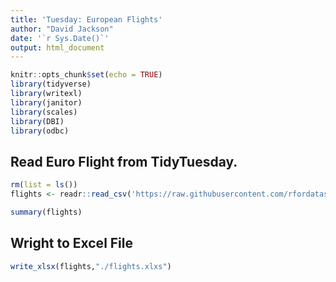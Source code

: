 ```yaml
---
title: 'Tuesday: European Flights'
author: "David Jackson"
date: '`r Sys.Date()`'
output: html_document
---
```


```r
knitr::opts_chunk$set(echo = TRUE)
library(tidyverse)
library(writexl)
library(janitor)
library(scales)
library(DBI)
library(odbc)
```

## Read Euro Flight from TidyTuesday.

```r
rm(list = ls())
flights <- readr::read_csv('https://raw.githubusercontent.com/rfordatascience/tidytuesday/master/data/2022/2022-07-12/flights.csv') %>% janitor::clean_names()
```
```r
summary(flights)
```

## Wright to Excel File

```r
write_xlsx(flights,"./flights.xlxs")
```

